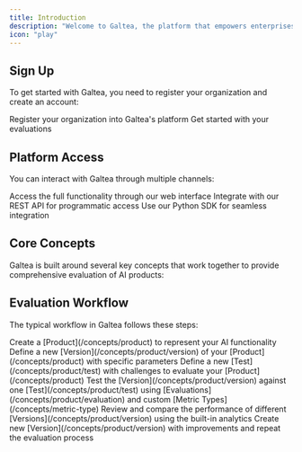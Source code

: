 ```yaml
---
title: Introduction
description: "Welcome to Galtea, the platform that empowers enterprises by providing a comprehensive AI evaluation platform that improves AI reliability, reduces risks, streamlines compliance, and accelerates time to market."
icon: "play"
---
```



## Sign Up

To get started with Galtea, you need to register your organization and create an account:

<CardGroup cols={2}>
  <Card title="Register" icon="pen-to-square" href="/registration">
    Register your organization into Galtea's platform
  </Card>
  <Card title="Quickstart" icon="flag-checkered" href="/quickstart">
    Get started with your evaluations
  </Card>
</CardGroup>


## Platform Access

You can interact with Galtea through multiple channels:

<CardGroup cols={3}>
  <Card title="Web Platform" icon="globe" href="https://platform.galtea.ai/">
    Access the full functionality through our web interface
  </Card>
  <Card title="API" icon="code" href="/api-reference">
    Integrate with our REST API for programmatic access
  </Card>
  <Card title="Python SDK" icon="python" href="/sdk">
    Use our Python SDK for seamless integration
  </Card>
</CardGroup>

## Core Concepts

Galtea is built around several key concepts that work together to provide comprehensive evaluation of AI products:

<CardGroup cols={2}>
  <ProductCard />
  <VersionCard />
  <TestCard />
  <EvaluationCard />
  <MetricTypeCard />
</CardGroup>

## Evaluation Workflow

The typical workflow in Galtea follows these steps:

<Steps>
  <Step title="Create Product">Create a [Product](/concepts/product) to represent your AI functionality</Step>
  <Step title="Create Version">Define a new [Version](/concepts/product/version) of your [Product](/concepts/product) with specific parameters</Step>
  <Step title="Create Test">Define a new [Test](/concepts/product/test) with challenges to evaluate your [Product](/concepts/product)</Step>
  <Step title="Run Evaluations">Test the [Version](/concepts/product/version) against one [Test](/concepts/product/test) using [Evaluations](/concepts/product/evaluation) and custom [Metric Types](/concepts/metric-type)</Step>
  <Step title="Analyze Results">Review and compare the performance of different [Versions](/concepts/product/version) using the built-in analytics</Step>
  <Step title="Iterate">Create new [Version](/concepts/product/version) with improvements and repeat the evaluation process</Step>
</Steps>
